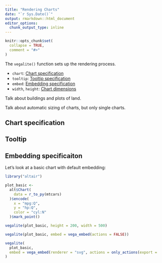 ```yaml
---
title: "Rendering Charts"
date: "`r Sys.Date()`"
output: rmarkdown::html_document
editor_options:
  chunk_output_type: inline
---
```


```r
knitr::opts_chunk$set(
  collapse = TRUE,
  comment = "#>"
)
```

The `vegalite()` function sets up the rendering process.

- `chart`: [Chart specification](#chart)
- `tooltip`: [Tooltip specification](#tooltip)
- `embed`: [Embedding specification](#embedding)
- `width`, `height`: [Chart dimensions](#dimensions)

Talk about buildings and plots of land.

Talk about automatic sizing of charts, but only single charts.

## Chart specification {#chart}

## Tooltip {#tooltip}

## Embedding specificaiton {#embedding}

Let's look at a basic chart with default embedding:

```r
library("altair")

plot_basic <-
  alt$Chart(
    data = r_to_py(mtcars) 
  )$encode(
    x = "mpg:Q",
    y = "hp:Q",
    color = "cyl:N"
  )$mark_point()

vegalite(plot_basic, height = 200, width = 500)
```

```r
vegalite(plot_basic, embed = vega_embed(actions = FALSE))
```

```r
vegalite(
  plot_basic, 
  embed = vega_embed(renderer = "svg", actions = only_actions(export = TRUE))
)
```
